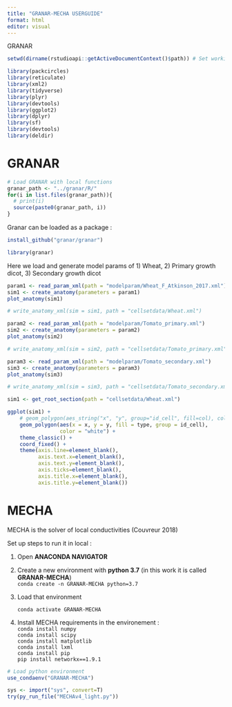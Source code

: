 ```yaml
---
title: "GRANAR-MECHA USERGUIDE"
format: html
editor: visual
---
```


GRANAR

```r
setwd(dirname(rstudioapi::getActiveDocumentContext()$path)) # Set working directory to the current file

library(packcircles)
library(reticulate)
library(xml2)
library(tidyverse)
library(plyr)
library(devtools)
library(ggplot2)
library(dplyr)
library(sf)
library(devtools)
library(deldir)
```

# GRANAR

```r
# Load GRANAR with local functions
granar_path <- "../granar/R/"
for(i in list.files(granar_path)){
  # print(i)
  source(paste0(granar_path, i))
}

```

Granar can be loaded as a package :

```r
install_github("granar/granar") 
```

```r
library(granar)
```

Here we load and generate model params of 1) Wheat, 2) Primary growth dicot, 3) Secondary growth dicot

```r
param1 <- read_param_xml(path = "modelparam/Wheat_F_Atkinson_2017.xml")
sim1 <- create_anatomy(parameters = param1)
plot_anatomy(sim1)

# write_anatomy_xml(sim = sim1, path = "cellsetdata/Wheat.xml")

param2 <- read_param_xml(path = "modelparam/Tomato_primary.xml")
sim2 <- create_anatomy(parameters = param2)
plot_anatomy(sim2)

# write_anatomy_xml(sim = sim2, path = "cellsetdata/Tomato_primary.xml")

param3 <- read_param_xml(path = "modelparam/Tomato_secondary.xml")
sim3 <- create_anatomy(parameters = param3)
plot_anatomy(sim3)

# write_anatomy_xml(sim = sim3, path = "cellsetdata/Tomato_secondary.xml")
```

```r
sim1 <- get_root_section(path = "cellsetdata/Wheat.xml")

ggplot(sim1) +
    # geom_polygon(aes_string("x", "y", group="id_cell", fill=col), colour="white") +
    geom_polygon(aes(x = x, y = y, fill = type, group = id_cell),
                 color = "white") +
    theme_classic() +
    coord_fixed() +
    theme(axis.line=element_blank(),
          axis.text.x=element_blank(),
          axis.text.y=element_blank(),
          axis.ticks=element_blank(),
          axis.title.x=element_blank(),
          axis.title.y=element_blank())
```

# MECHA

MECHA is the solver of local conductivities (Couvreur 2018)

Set up steps to run it in local :

1.  Open **ANACONDA NAVIGATOR**

2.  Create a new environment with **python 3.7** (in this work it is called **GRANAR-MECHA**)\
    `conda create -n GRANAR-MECHA python=3.7`

3.  Load that environment

    `conda activate GRANAR-MECHA`

4.  Install MECHA requirements in the environement :\
    `conda install numpy`\
    `conda install scipy`\
    `conda install matplotlib`\
    `conda install lxml`\
    `conda install pip`\
    `pip install networkx==1.9.1`

```r
# Load python environment
use_condaenv("GRANAR-MECHA")

sys <- import("sys", convert=T)
try(py_run_file("MECHAv4_light.py"))
```
